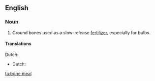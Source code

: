 ==English==

===Noun===
{{en-noun|sg=[[bone]] [[meal]]|-}}

# Ground bones used as a slow-release [[fertilizer]], especially for bulbs.

====Translations====
{{trans-top}}
Dutch:
{{trans-mid}}
* Dutch: {{t|nl|beendermeel|n}}
{{trans-bottom}}
[[ta:bone meal]]